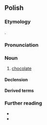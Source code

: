 ==Polish==
{{wp|lang=pl}}

===Etymology===
{{bor+|pl|it|cioccolata}}.

===Pronunciation===
{{pl-p|a=Pl-czekolada.ogg}}

===Noun===
{{pl-noun|f|dim=czekoladka}}

# [[chocolate]]

====Declension====
{{pl-decl-noun-f|czekola|d}}

====Derived terms====

{{col3|pl|title=adjective|czekoladowy}}
===Further reading===
* {{R:pl:WSJP}}
* {{R:pl:PWN}}

{{C|pl|Sweets}}